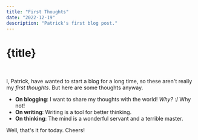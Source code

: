 ```yaml
---
title: "First Thoughts"
date: "2022-12-19"
description: "Patrick's first blog post."
---
```



<Meta title={title} description={description} />

# {title}

<div className={utilStyles.lightText}>
  <Date dateString={date} />
</div>
<br />

I, Patrick, have wanted to start a blog for a long time, so these aren't really my _first thoughts_. But here are some thoughts anyway.

- **On blogging**: I want to share my thoughts with the world! _Why?_ :/ Why not!
- **On writing**: Writing is a tool for better thinking.
- **On thinking**: The mind is a wonderful servant and a terrible master.

Well, that's it for today. Cheers!

